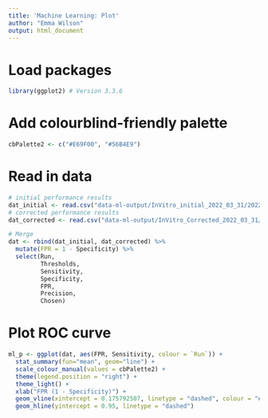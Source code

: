 ```yaml
---
title: 'Machine Learning: Plot'
author: "Emma Wilson"
output: html_document
---
```


# Load packages

```r
library(ggplot2) # Version 3.3.6
```

# Add colourblind-friendly palette

```r
cbPalette2 <- c("#E69F00", "#56B4E9")
```

# Read in data

```r
# initial performance results
dat_initial <- read.csv("data-ml-output/InVitro_initial_2022_03_31/20220331110026_analysis.csv", stringsAsFactors = F, nrows = 100) %>% mutate(Run = "Initial")
# corrected performance results
dat_corrected <- read.csv("data-ml-output/InVitro_Corrected_2022_03_31/20220331112336_analysis.csv", stringsAsFactors = F, nrows = 100) %>% mutate(Run = "Corrected")

# Merge
dat <- rbind(dat_initial, dat_corrected) %>%
  mutate(FPR = 1 - Specificity) %>%
  select(Run,
         Thresholds,
         Sensitivity,
         Specificity,
         FPR,
         Precision,
         Chosen)
```

# Plot ROC curve

```r
ml_p <- ggplot(dat, aes(FPR, Sensitivity, colour = `Run`)) +
  stat_summary(fun="mean", geom="line") + 
  scale_colour_manual(values = cbPalette2) +
  theme(legend.position = "right") +
  theme_light() + 
  xlab("FPR (1 - Specificity)") +
  geom_vline(xintercept = 0.175792507, linetype = "dashed", colour = "#E69F00") + geom_vline(xintercept = 0.150417827, linetype = "dashed", colour = "#56B4E9") +
  geom_hline(yintercept = 0.95, linetype = "dashed")
```

